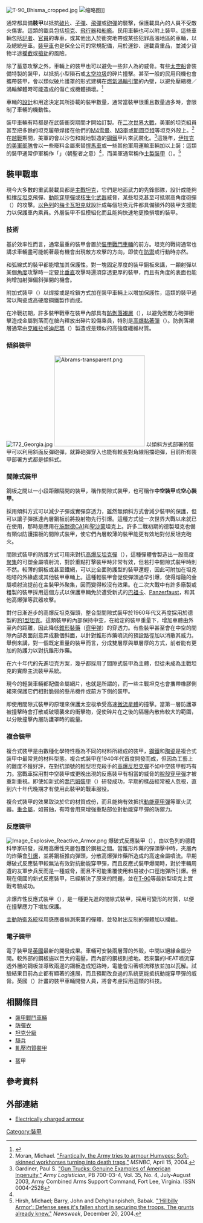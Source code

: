 {{otheruses|裝甲兵|裝甲部隊|裝甲 (消歧義)}}
[[File:T-90_Bhisma_cropped.jpg|thumb]]
[[File:Armoured_train_-_South_Africa_-_1914_-_Project_Gutenberg_eText_18334.png|缩略图]]]]

{{link-en|軍用載具|Military vehicle}}通常都具備'''裝甲'''以抵抗[[破片|破片]]、[[子彈|子彈]]、[[飛彈|飛彈]]或[[砲彈|砲彈]]的襲擊，保護載具內的人員不受敵火傷害。這類的載具包括[[坦克|坦克]]、[[飛行器|飛行器]]和[[船艦|船艦]]。民用車輛也可以附上裝甲。這些車輛包括[[記者|記者]]、[[官員|官員]]的專車，或其他出入於衝突地帶或某些犯罪高漲地區的車輛，以及總統座車。[[裝甲車|裝甲車]]也是保全公司的常規配備，用於運鈔、運載貴重品，並減少貨物半途[[攔截|攔截]]或[[搶劫|搶劫]]的風險。

除了蓄意攻擊之外，車輛上的裝甲也可以避免一些非人為的威脅。有些[[太空船|太空船]]會裝備特製的裝甲，以抵抗小型隕石或[[太空垃圾|太空垃圾]]的碎片撞擊。甚至一般的民用飛機也會攜帶裝甲，會以類似破片護罩的形式建構在[[燃氣渦輪引擎|燃氣渦輪引擎]]的內壁，以避免壓縮機／渦輪解體時可能造成的傷亡或機體損壞。<ref>{{cite web |url=http://www.pinnaclearmor.com/transport-armor/containment-device.php |title=Containment Device | Transport Armor : Pinnacle Armor – Body Armor and Armoring Products |publisher=Pinnacle Armor |date= |accessdate=2012-01-29 |deadurl=yes |archiveurl=https://web.archive.org/web/20110928094857/http://www.pinnaclearmor.com/transport-armor/containment-device.php |archivedate=2011-09-28 }}</ref>

車輛的[[設計|設計]]和用途決定其所掛載的裝甲數量，通常當裝甲很重且數量過多時，會限制了車輛的機動性。

裝甲車輛有時都是在武裝衝突期間才開始訂製。在[[二次世界大戰|二次世界大戰]]，美軍的坦克組員甚至把多餘的坦克履帶焊接在他們的[[M4雪曼|M4雪曼]]、[[M3李/格蘭特|M3李]]或[[M3/M5斯圖亞特坦克|斯圖亞特]]等坦克外殼上。<ref name="Moran">Moran, Michael. [http://www.msnbc.msn.com/id/4731185/ "Frantically, the Army tries to armour Humvees: Soft-skinned workhorses turning into death traps,"] {{Wayback|url=http://www.msnbc.msn.com/id/4731185/ |date=20060618223955 }} ''MSNBC'', April 15, 2004.</ref>在[[越戰|越戰]]期間，美軍的{{link-en|武裝卡車|Gun truck}}會以沙包和就地製造的[[鋼鐵|鋼鐵]]甲片來武裝化。<ref name="Gardiner">Gardiner, Paul S. [http://www.almc.army.mil/alog/issues/JulAug03/gun_trucks.htm "Gun Trucks: Genuine Examples of American Ingenuity,"] {{Wayback|url=http://www.almc.army.mil/alog/issues/JulAug03/gun_trucks.htm |date=20071102202739 }} ''Army Logistician'', PB 700-03-4, Vol. 35, No. 4, July-August 2003, Army Combined Arms Support Command, Fort Lee, Virginia. ISSN 0004-2528</ref>這幾年，[[伊拉克戰爭|伊拉克的美軍部隊]]會以一些廢料金屬來替[[悍馬_(軍用汽車)|悍馬車]]或一些其他軍用運輸車輛加以上裝：這類的裝甲通常伊軍稱作「{{lang|en|haji}}」（朝聖者之意）<ref name="Moran" />，而美軍通常稱作[[土製裝甲|土製裝甲]]（{{lang|en|hillbilly armor}}）。<ref name="Hirsh">Hirsh, Michael; Barry, John and Dehghanpisheh, Babak. [http://www.msnbc.msn.com/id/6700920/site/newsweek "'Hillbilly Armor': Defense sees it's fallen short in securing the troops. The grunts already knew,"] {{Wayback|url=http://www.msnbc.msn.com/id/6700920/site/newsweek |date=20071008214529 }} ''Newsweek'', December 20, 2004.</ref>

== 裝甲戰車 ==
現今大多數的重武裝載具都是[[主戰坦克|主戰坦克]]，它們是地面武力的先鋒部隊，設計成能夠抵擋[[反坦克|反坦克]]飛彈、[[動能穿甲彈|動能穿甲彈]]或[[核生化武器|核生化武器]]威脅，某些坦克甚至可抵禦高角度砲彈（{{lang|en|steep-trajectory shells}}）的攻擊。[[以色列|以色列]]的[[梅卡瓦主战坦克|梅卡瓦坦克]]就設計成每個坦克元件都具備額外的裝甲支援能力以保護車內乘員。外層裝甲不但模組化而且能夠快速地更換損壞的裝甲。

=== 技術 ===
基於效率性而言，通常最重的裝甲會置於[[裝甲戰鬥車輛|裝甲戰鬥車輛]]的前方。坦克的戰術通常也講求車輛盡可能朝著最有機會出現敵方攻擊的方向，即使在[[防禦|防禦]]或{{link-en|撤退 (軍事)|Withdrawal (military)|撤退}}行動時亦然。

{{link-en|傾斜裝甲|Sloped armour|傾斜式}}和弧線式的裝甲都能增加其保護性。對一塊固定厚度的裝甲鋼板來講，一顆射彈以某個[[角度|角度]]攻擊時一定要比[[垂直|垂直]]攻擊時還須穿透更厚的裝甲，而且有角度的表面也能夠增加射彈偏斜彈開的機會。

附加式裝甲（{{lang|en|Appliqué armour}}）以焊接或是栓鎖方式加在裝甲車輛上以增加保護性，這類的裝甲通常以陶瓷或高硬度鋼鐵製作而成。

在冷戰初期，許多裝甲戰車在裝甲內部具有[[防剝落襯層|防剝落襯層]]（{{lang|en|spall liner}}），以避免因敵方砲彈衝擊造成金屬剝落而在艙內釋放出碎片殺傷乘員，特別是[[黏著榴彈|高爆黏著彈]]（{{lang|en|HESH}}）。防剝落襯層通常由[[克維拉|克維拉]]或[[迪尼瑪|迪尼瑪]]（{{lang|en|Dyneema}}）製造或是類似的高強度纖維材質。

=== 傾斜裝甲 ===
{{main|{{link-en|傾斜裝甲|Sloped armour}}}}
[[File:T72_Georgia.jpg|thumb]]
[[File:Abrams-transparent.png|240px]]
以傾斜方式部署的裝甲可以利用斜面反彈砲彈，就算砲彈穿入也能有較長對角線阻擋砲彈，目前所有裝甲部署方式都是傾斜式。

=== 間隙式裝甲 ===
鋼板之間以一小段距離隔開的裝甲，稱作間隙式裝甲，也可稱作'''中空裝甲'''或'''空心裝甲'''。

採用傾斜方式可以減少子彈或實彈穿透力，雖然無傾斜方式會減少裝甲的保護，但可以讓子彈抵達內層鋼板前將投射物先行引爆。這種方式從一次世界大戰以來就已在使用，那時是應用在[[施耐德CA1坦克|施耐德CA1]]和[[聖沙蒙坦克|聖沙蒙]]坦克上。許多二戰初期的德製坦克也備有類似防護擋板的間隙式裝甲，使它們內層較薄的裝甲能更有效地對付反坦克砲火。

間隙式裝甲的防護方式可用來對抗[[高爆反坦克彈|高爆反坦克彈]]（{{lang|en|HEAT}}），這種彈體會製造出一股高度[[聚集|聚集]]的可塑金屬噴射流，對於重點打擊裝甲時非常有效，但若打中間隙式裝甲時則不然。較薄的鋼板或甚至鐵網，可以比全面防護型的裝甲還輕，因此可附加在坦克砲塔的外緣處或其他裝甲車輛上。這種輕裝甲會促使彈頭過早引爆，使得熔融的金屬噴射流提前在主裝甲外聚集，因而變得較沒有效果。在二次大戰中有許多廠製或粗製的裝甲採用這個方式以保護車輛免於遭受新式的[[巴祖卡|巴祖卡]]、[[反坦克榴彈發射器|Panzerfaust]]，和其他高爆彈等武器攻擊。

對付日漸進步的高爆反坦克彈頭，整合型間隙式裝甲於1960年代又再度採用於德製的[[豹1型坦克|豹1型坦克]]。這類裝甲的內部保持中空，在給定的裝甲重量下，增加車體由外至內的距離，因此降低[[錐形裝藥|錐形裝藥]]（[[穿甲弹|穿甲弹]]）的穿透力。有些裝甲甚至會在中空的間隙內部表面刻意弄成數個斜面，以針對錐形炸藥噴流的預設路徑加以消散其威力。舉例來講，對一個既定重量的裝甲而言，分成雙層{{convert|15|cm|in}}厚與單層{{convert|30|cm|in}}厚的方式，前者能有更加的防護力以對抗錐形炸藥。

在六十年代的先進坦克方案，幾乎都採用了間隙式裝甲為主體，但從未成為主戰坦克的實際主流裝甲系統。

現今的輕裝車輛都配備金屬網片，也就是所謂的{{link-en|橫條護甲|Slat armor}}，而一些主戰坦克也會攜帶橡膠側裙來保護它們相對脆弱的懸吊機件或前方下側的裝甲。

{{link-en|惠普爾防護罩|Whipple shield}}即使用間隙式裝甲的原理來保護太空梭承受高速[[微流星體|微流星體]]的撞擊。當第一層防護罩被撞擊時會打散或破壞襲來的衝擊物，促使碎片在之後的隔層內散佈較大的範圍，以分散撞擊內層防護罩時的能量。

===複合裝甲===
{{main|{{link-en|複合裝甲|Composite armour}}}}
複合式裝甲是由數種化學特性極為不同的材料所組成的裝甲，[[鋼鐵|鋼鐵]]和[[陶瓷|陶瓷]]是複合式裝甲中最常見的材料型態。複合式裝甲在1940年代首度開發而成，但因為工藝上的難度不獲好評，在對抗頭號的輕型坦克殺手的[[高爆反坦克彈|高爆反坦克彈]]不如中空裝甲輕巧有力。當戰車採用對中空裝甲或更晚出現的反應裝甲有相當的威脅的[[脫殼穿甲彈|脫殼穿甲彈]]才被重新重視。即使如新式的[[喬巴姆裝甲|喬巴姆裝甲]]（{{lang|en|Chobham Armour}}）研發成功，早期的樣品經常被人忽視，直到六十年代晚期才有使用此裝甲的戰車服役。

複合式裝甲的效果取決於它的材質成份，而且能夠有效抵抗[[動能穿甲彈|動能穿甲彈]]等軍火武器。[[重金屬|重金屬]]，如貧鈾，有時會用來增強重點部位對動能穿甲彈的防禦力。

===反應裝甲===
[[File:Image_Explosive_Reactive_Armor.png|thumb]]
{{main|反应装甲}}
爆破式反應裝甲（{{lang|en|Explosive reactive armour}}），由以色列的德籍科學家{{lang|de|Manfred Held}}研發，採用高爆性夾層包覆於鋼板之間。當錐形炸藥的彈頭擊中時，夾層內的炸藥會[[引爆|引爆]]，並將鋼板推向彈頭，分散高爆彈炸藥所造成的高速金屬噴流。早期爆破式反應裝甲較無法有效對抗動能穿甲彈，而且反應式裝甲爆開時，對於車輛周遭的友軍步兵反而是一種威脅，而且不可能重覆使用和易被小口徑炮彈所引爆。但現在俄國的新式反應裝甲，已經解決了原來的問題，並在[[T-90|T-90]]等最新型坦克上實戰考驗成功。

非爆炸性反應式裝甲（{{lang|en|Non-explosive reactive armour}}），是一種更先進的間隙式裝甲，採用可變形的材質，以便在撞擊應力下增加保護。

[[主動防衛系統|主動防衛系統]]採用感應器偵測來襲的彈體，並發射出反制的彈體加以攔截。

===電子裝甲===
{{main|電磁裝甲}}
電子裝甲是[[英國|英國]]{{link-en|國防科技實驗室|Defence Science and Technology Laboratory}}最新的開發成果。車輛可安裝兩層薄的外殼，中間以絕緣金屬分開。較外部的鋼板施以巨大的電壓，而內部的鋼板則接地。若來襲的HEAT噴流穿透外層的鋼板並導致兩邊的鋼板造成短路時，電能會沿著噴流釋放並加以瓦解。試驗結果目前為止都有顯著的進展，而且預期改良過的系統更能抵抗動能穿甲彈的威脅。英國{{link-en|未來快速武力投送系統|Future Rapid Effect System}}（{{lang|en|FRES}}）計畫的裝甲車輛開發人員，將會考慮採用這類的科技。

==相關條目==
* [[裝甲戰鬥車輛|裝甲戰鬥車輛]]
* [[防彈衣|防彈衣]]
* [[坦克#坦克分級|坦克分級]]
* [[騎兵|騎兵]]
* [[軋壓均質裝甲|軋壓均質裝甲]]

* 盔甲

==參考資料==
<div class="references-small">
<references />
</div>

==外部連結==
*[https://web.archive.org/web/20040716065726/http://www.armedforces-int.com/article.asp?pubID=15&catID=232&artID=451  Electrically charged armour]

[[Category:裝甲|Category:裝甲]]